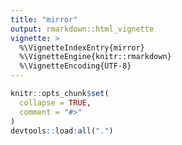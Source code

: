 ```yaml
---
title: "mirror"
output: rmarkdown::html_vignette
vignette: >
  %\VignetteIndexEntry{mirror}
  %\VignetteEngine{knitr::rmarkdown}
  %\VignetteEncoding{UTF-8}
---
```


```r
knitr::opts_chunk$set(
  collapse = TRUE,
  comment = "#>"
)
devtools::load:all(".")
```